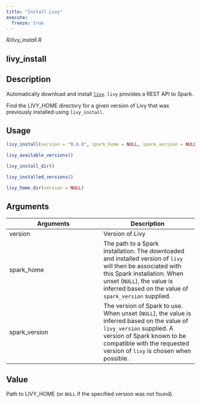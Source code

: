 ```yaml
---
title: "Install Livy"
execute:
  freeze: true
---
```


*R/livy_install.R*

## livy_install

## Description

Automatically download and install [`livy`](https://livy.apache.org/). `livy` provides a REST API to Spark. 

Find the LIVY_HOME directory for a given version of Livy that was previously installed using `livy_install`. 


## Usage
```r
livy_install(version = "0.6.0", spark_home = NULL, spark_version = NULL) 

livy_available_versions() 

livy_install_dir() 

livy_installed_versions() 

livy_home_dir(version = NULL) 
```

## Arguments
|Arguments|Description|
|---|---|
| version | Version of Livy |
| spark_home | The path to a Spark installation. The downloaded and installed version of `livy` will then be associated with this Spark installation. When unset (`NULL`), the value is inferred based on the value of `spark_version` supplied. |
| spark_version | The version of Spark to use. When unset (`NULL`), the value is inferred based on the value of `livy_version` supplied. A version of Spark known to be compatible with the requested version of `livy` is chosen when possible. |



## Value
Path to LIVY_HOME (or `NULL` if the specified version   was not found). 




